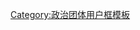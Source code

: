 {{Userbox
  |id= [[File:Democratic Action Party Logo.svg|25px]]
  |id-c= white 
  |info= 这个用户是'''[[民主行动党 (马来西亚)|民主行动党]]支持者'''。
  |info-c= {{Party meta/shading/民主行动党}}
  |border-c= black
}}
[[Category:支持希盟的维基人|{{PAGENAME}}]]
[[Category:支持行动党的维基人|{{PAGENAME}}]]
<noinclude>[[Category:政治团体用户框模板]]</noinclude>